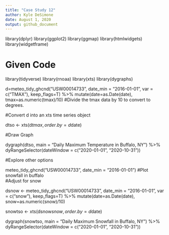 ```yaml
---
title: "Case Study 12"
author: Kyle DeSimone
date: August 1, 2020
output: github_document
---
```

library(dplyr)
library(ggplot2)
library(ggmap)
library(htmlwidgets)
library(widgetframe)


# Given Code
library(tidyverse)
library(rnoaa)
library(xts)
library(dygraphs)

d=meteo_tidy_ghcnd("USW00014733",
                   date_min = "2016-01-01", 
                   var = c("TMAX"),
                   keep_flags=T) %>% 
  mutate(date=as.Date(date),
         tmax=as.numeric(tmax)/10) #Divide the tmax data by 10 to convert to degrees.

#Convert d into an xts time series object 

dtso <- xts(d$tmax, order.by = d$date)

#Draw Graph

dygraph(dtso, main = "Daily Maximum Temperature in Buffalo, NY") %>%
  dyRangeSelector(dateWindow = c("2020-01-01", "2020-10-31"))
  
#Explore other options

meteo_tidy_ghcnd("USW00014733",
                 date_min = "2016-01-01")
#Plot snowfall in buffalo               
#Adjust for snow

dsnow <- meteo_tidy_ghcnd("USW00014733",
                   date_min = "2016-01-01", 
                   var = c("snow"),
                   keep_flags=T) %>% 
  mutate(date=as.Date(date), snow=as.numeric(snow)/10) 
         
snowtso <- xts(dsnow$snow, order.by = d$date)

dygraph(snowtso, main = "Daily Maximum Snowfall in Buffalo, NY") %>%
  dyRangeSelector(dateWindow = c("2020-01-01", "2020-10-31"))
